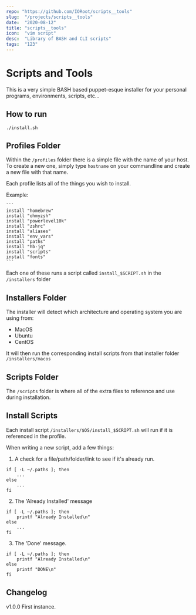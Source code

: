 ```yaml
---
repo: "https://github.com/IORoot/scripts__tools"
slug:  "/projects/scripts__tools"
date:  "2020-08-12"
title: "scripts__tools"
icon:  "vim script"
desc:  "Library of BASH and CLI scripts"
tags:  "123"
---
```



# Scripts and Tools

This is a very simple BASH based puppet-esque installer for your personal programs, environments, scripts, etc...

## How to run

`./install.sh`

## Profiles Folder

Within the `/profiles` folder there is a simple file with the name of your host. To create a new one, simply type `hostname` on your commandline and create a new file with that name.

Each profile lists all of the things you wish to install.

Example:

    ```
    install "homebrew"
    install "ohmyzsh"
    install "powerlevel10k"
    install "zshrc"
    install "aliases"
    install "env_vars"
    install "paths"
    install "hb-jq"
    install "scripts"
    install "fonts"
    ```

Each one of these runs a script called `install_$SCRIPT.sh` in the `/installers` folder

## Installers Folder

The installer will detect which architecture and operating system you are using from:
- MacOS
- Ubuntu
- CentOS

It will then run the corresponding install scripts from that installer folder `/installers/macos`

## Scripts Folder

The `/scripts` folder is where all of the extra files to reference and use during installation.

## Install Scripts

Each install script `/installers/$OS/install_$SCRIPT.sh` will run if it is referenced in the profile.

When writing a new script, add a few things:

1. A check for a file/path/folder/link to see if it's already run.

```
if [ -L ~/.paths ]; then
    ...
else
    ...
fi
```

2. The 'Already Installed' message

```
if [ -L ~/.paths ]; then
    printf "Already Installed\n"
else
    ...
fi
```

3. The 'Done' message.

```
if [ -L ~/.paths ]; then
    printf "Already Installed\n"
else
    printf "DONE\n"
fi
```

## Changelog


v1.0.0
First instance.